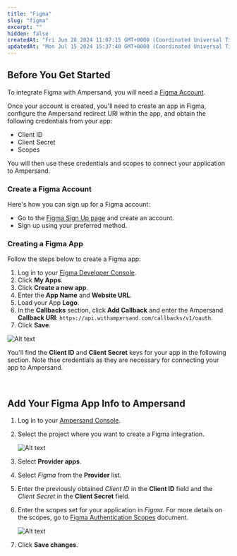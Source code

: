 ```yaml
---
title: "Figma"
slug: "figma"
excerpt: ""
hidden: false
createdAt: "Fri Jun 28 2024 11:07:15 GMT+0000 (Coordinated Universal Time)"
updatedAt: "Mon Jul 15 2024 15:37:40 GMT+0000 (Coordinated Universal Time)"
---
```

## Before You Get Started

To integrate Figma with Ampersand, you will need a [Figma Account](https://www.figma.com/signup).

Once your account is created, you'll need to create an app in Figma, configure the Ampersand redirect URI within the app, and obtain the following credentials from your app:

- Client ID
- Client Secret
- Scopes

You will then use these credentials and scopes to connect your application to Ampersand.

### Create a Figma Account

Here's how you can sign up for a Figma account:

- Go to the [Figma Sign Up page](https://www.figma.com/signup) and create an account.
- Sign up using your preferred method.

### Creating a Figma App

Follow the steps below to create a Figma app:

1. Log in to your [Figma Developer Console](https://www.figma.com/developers).
2. Click **My Apps**.
3. Click  **Create a new app**.
4. Enter the **App Name** and **Website URL**.
5. Load your App **Logo**.
6. In the **Callbacks** section, click **Add Callback** and enter the Ampersand **Callback URI**: `https://api.withampersand.com/callbacks/v1/oauth`.
7. Click **Save**.

![Alt text](https://files.readme.io/498f276-Figma1.gif)


You'll find the **Client ID** and **Client Secret** keys for your app in the following section. Note thse credentials as they are necessary for connecting your app to Ampersand.

<br />

## Add Your Figma App Info to Ampersand

1. Log in to your [Ampersand Console](https://console.withampersand.com).

2. Select the project where you want to create a Figma integration.

   ![Alt text](https://files.readme.io/dd47b7a-Ampersand.png)

3. Select **Provider apps**.

4. Select _Figma_ from the **Provider** list.

5. Enter the previously obtained _Client ID_ in the **Client ID** field and the _Client Secret_ in the **Client Secret** field.

6. Enter the scopes set for your application in _Figma_. For more details on the scopes, go to [Figma Authentication Scopes](https://www.figma.com/developers/api#authentication-scopes) document.

   ![Alt text](https://files.readme.io/53b2627-figma2.gif)

7. Click **Save changes**.
